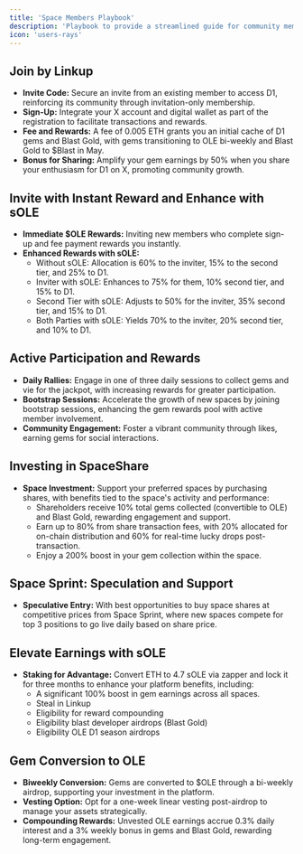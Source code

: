 ```yaml
---
title: 'Space Members Playbook'
description: 'Playbook to provide a streamlined guide for community members to maximize their engagement and rewards within the D1 platform.'
icon: 'users-rays'
---
```


## Join by Linkup
* **Invite Code:** Secure an invite from an existing member to access D1, reinforcing its community through invitation-only membership.
* **Sign-Up:** Integrate your X account and digital wallet as part of the registration to facilitate transactions and rewards.
* **Fee and Rewards:** A fee of 0.005 ETH grants you an initial cache of D1 gems and Blast Gold, with gems transitioning to OLE bi-weekly and Blast Gold to $Blast in May.
* **Bonus for Sharing:** Amplify your gem earnings by 50% when you share your enthusiasm for D1 on X, promoting community growth.

## Invite with Instant Reward and Enhance with sOLE
* **Immediate $OLE Rewards:** Inviting new members who complete sign-up and fee payment rewards you instantly.
* **Enhanced Rewards with sOLE:**
  * Without sOLE: Allocation is 60% to the inviter, 15% to the second tier, and 25% to D1.
  * Inviter with sOLE: Enhances to 75% for them, 10% second tier, and 15% to D1.
  * Second Tier with sOLE: Adjusts to 50% for the inviter, 35% second tier, and 15% to D1.
  * Both Parties with sOLE: Yields 70% to the inviter, 20% second tier, and 10% to D1.

## Active Participation and Rewards
- **Daily Rallies:** Engage in one of three daily sessions to collect gems and vie for the jackpot, with increasing rewards for greater participation.
- **Bootstrap Sessions:** Accelerate the growth of new spaces by joining bootstrap sessions, enhancing the gem rewards pool with active member involvement.
- **Community Engagement:** Foster a vibrant community through likes, earning gems for social interactions.

## Investing in SpaceShare
- **Space Investment:** Support your preferred spaces by purchasing shares, with benefits tied to the space's activity and performance:
  - Shareholders receive 10% total gems collected (convertible to OLE) and Blast Gold, rewarding engagement and support.
  - Earn up to 80% from share transaction fees, with 20% allocated for on-chain distribution and 60% for real-time lucky drops post-transaction.
  - Enjoy a 200% boost in your gem collection within the space.

## Space Sprint: Speculation and Support
- **Speculative Entry:** With best opportunities to buy space shares at competitive prices from Space Sprint, where new spaces compete for top 3 positions to go live daily based on share price.

## Elevate Earnings with sOLE
- **Staking for Advantage:** Convert ETH to 4.7 sOLE via zapper and lock it for three months to enhance your platform benefits, including:
  - A significant 100% boost in gem earnings across all spaces.
  - Steal in Linkup
  - Eligibility for reward compounding
  - Eligibility blast developer airdrops (Blast Gold)
  - Eligibility OLE D1 season airdrops

## Gem Conversion to OLE
- **Biweekly Conversion:** Gems are converted to $OLE through a bi-weekly airdrop, supporting your investment in the platform.
- **Vesting Option:** Opt for a one-week linear vesting post-airdrop to manage your assets strategically.
- **Compounding Rewards:** Unvested OLE earnings accrue 0.3% daily interest and a 3% weekly bonus in gems and Blast Gold, rewarding long-term engagement.
